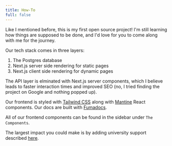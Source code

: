 ```yaml
---
title: How-To
full: false
---
```


Like I mentioned before, this is my first open source project! I'm still learning how things are
supposed to be done, and I'd love for you to come along with me for the journey.

Our tech stack comes in three layers:

1. The Postgres database
2. Next.js server side rendering for static pages
3. Next.js client side rendering for dynamic pages

The API layer is elminated with Next.js server components, which I believe leads to faster
interaction times and improved SEO (no, I tried finding the project on Google and nothing popped up).

Our frontend is styled with [Tailwind CSS](https://tailwindcss.com/docs/installation) along with
[Mantine](https://mantine.dev/) React components. Our docs are built with [Fumadocs](https://fumadocs.vercel.app/).

All of our frontend components can be found in the sidebar under `The Components`.

The largest impact you could make is by adding university support described [here](/docs/university-support).
